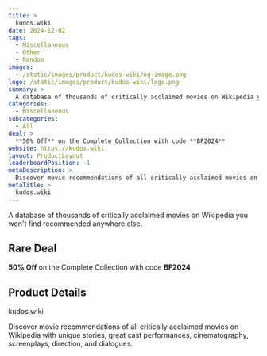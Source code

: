 ```yaml
---
title: >
  kudos.wiki
date: 2024-12-02
tags:
  - Miscellaneous
  - Other
  - Random
images:
  - /static/images/product/kudos-wiki/og-image.png
logo: /static/images/product/kudos-wiki/logo.png
summary: >
  A database of thousands of critically acclaimed movies on Wikipedia you won't find recommended anywhere else.
categories:
  - Miscellaneous
subcategories:
  - All
deal: >
  **50% Off** on the Complete Collection with code **BF2024**
website: https://kudos.wiki
layout: ProductLayout
leaderboardPosition: -1
metaDescription: >
  Discover movie recommendations of all critically acclaimed movies on Wikipedia with unique stories, great cast performances, cinematography, screenplays, direction, and dialogues.
metaTitle: >
  kudos.wiki
---
```

A database of thousands of critically acclaimed movies on Wikipedia you won't find recommended anywhere else.

## Rare Deal

**50% Off** on the Complete Collection with code **BF2024**

## Product Details

kudos.wiki

Discover movie recommendations of all critically acclaimed movies on Wikipedia with unique stories, great cast performances, cinematography, screenplays, direction, and dialogues.
